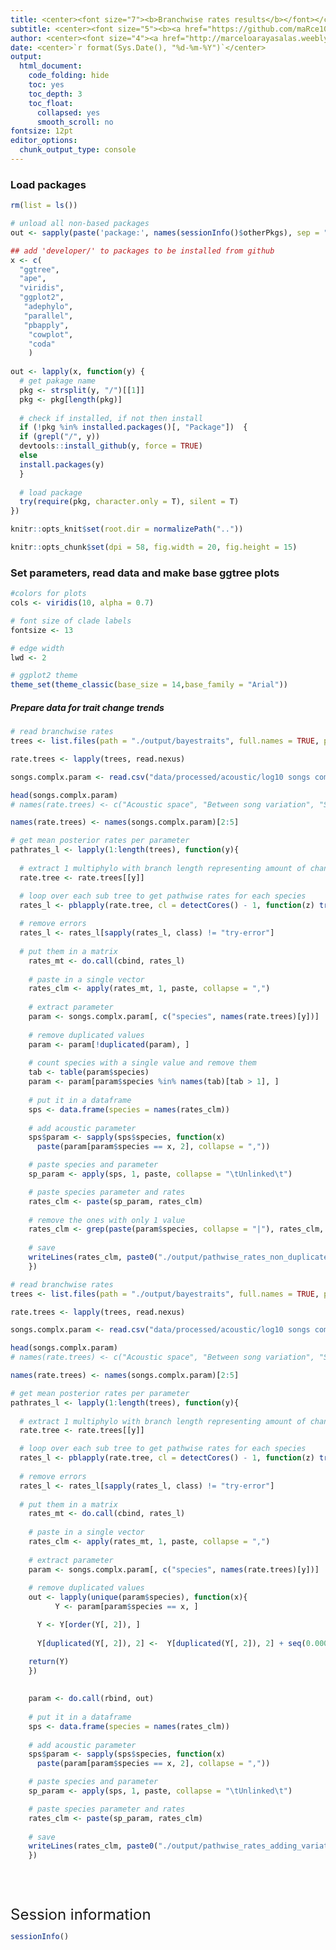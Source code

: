 ```yaml
---
title: <center><font size="7"><b>Branchwise rates results</b></font></center>
subtitle: <center><font size="5"><b><a href="https://github.com/maRce10/hummingbird_song_evolution">Hummingbird song evolution</a></b></font></center>
author: <center><font size="4"><a href="http://marceloarayasalas.weebly.com/">Marcelo Araya-Salas, PhD</a></font></center>
date: <center>`r format(Sys.Date(), "%d-%m-%Y")`</center>
output:
  html_document:
    code_folding: hide
    toc: yes
    toc_depth: 3
    toc_float:
      collapsed: yes
      smooth_scroll: no
fontsize: 12pt 
editor_options: 
  chunk_output_type: console
---
```


### Load packages
```r

rm(list = ls())

# unload all non-based packages
out <- sapply(paste('package:', names(sessionInfo()$otherPkgs), sep = ""), function(x) try(detach(x, unload = FALSE, character.only = TRUE), silent = T))

## add 'developer/' to packages to be installed from github
x <- c(
  "ggtree",
  "ape",
  "viridis",
  "ggplot2",
   "adephylo",
   "parallel",
   "pbapply",
    "cowplot",
    "coda"
    )
  
out <- lapply(x, function(y) {
  # get pakage name
  pkg <- strsplit(y, "/")[[1]]
  pkg <- pkg[length(pkg)]
  
  # check if installed, if not then install
  if (!pkg %in% installed.packages()[, "Package"])  {
  if (grepl("/", y))
  devtools::install_github(y, force = TRUE)
  else
  install.packages(y)
  }
  
  # load package
  try(require(pkg, character.only = T), silent = T)
})

knitr::opts_knit$set(root.dir = normalizePath(".."))

knitr::opts_chunk$set(dpi = 58, fig.width = 20, fig.height = 15)

```

### Set parameters, read data and make base ggtree plots
```r

#colors for plots
cols <- viridis(10, alpha = 0.7)

# font size of clade labels
fontsize <- 13

# edge width
lwd <- 2

# ggplot2 theme
theme_set(theme_classic(base_size = 14,base_family = "Arial"))


```


##### Prepare data for trait change trends

```r

# read branchwise rates
trees <- list.files(path = "./output/bayestraits", full.names = TRUE, pattern = "\\.trees$")

rate.trees <- lapply(trees, read.nexus)

songs.complx.param <- read.csv("data/processed/acoustic/log10 songs complexity parameters nightjars swifts and hummingbirds.csv", stringsAsFactors = FALSE)

head(songs.complx.param)
# names(rate.trees) <- c("Acoustic space", "Between song variation", "Sequence complexity", "# of element types")

names(rate.trees) <- names(songs.complx.param)[2:5]

# get mean posterior rates per parameter 
pathrates_l <- lapply(1:length(trees), function(y){
  
  # extract 1 multiphylo with branch length representing amount of change 
  rate.tree <- rate.trees[[y]]

  # loop over each sub tree to get pathwise rates for each species
  rates_l <- pblapply(rate.tree, cl = detectCores() - 1, function(z) try(distRoot(z, method = "patristic"), silent = TRUE))
    
  # remove errors
  rates_l <- rates_l[sapply(rates_l, class) != "try-error"]
  
  # put them in a matrix
    rates_mt <- do.call(cbind, rates_l)
    
    # paste in a single vector
    rates_clm <- apply(rates_mt, 1, paste, collapse = ",")
    
    # extract parameter
    param <- songs.complx.param[, c("species", names(rate.trees)[y])]
    
    # remove duplicated values
    param <- param[!duplicated(param), ]
    
    # count species with a single value and remove them
    tab <- table(param$species)
    param <- param[param$species %in% names(tab)[tab > 1], ]
    
    # put it in a dataframe
    sps <- data.frame(species = names(rates_clm))
    
    # add acoustic parameter
    sps$param <- sapply(sps$species, function(x)
      paste(param[param$species == x, 2], collapse = ","))

    # paste species and parameter
    sp_param <- apply(sps, 1, paste, collapse = "\tUnlinked\t")

    # paste species parameter and rates    
    rates_clm <- paste(sp_param, rates_clm)
    
    # remove the ones with only 1 value
    rates_clm <- grep(paste(param$species, collapse = "|"), rates_clm, value = TRUE)
    
    # save
    writeLines(rates_clm, paste0("./output/pathwise_rates_non_duplicates_", names(rate.trees)[y], ".txt"))
    })

```

```r

# read branchwise rates
trees <- list.files(path = "./output/bayestraits", full.names = TRUE, pattern = "\\.trees$")

rate.trees <- lapply(trees, read.nexus)

songs.complx.param <- read.csv("data/processed/acoustic/log10 songs complexity parameters nightjars swifts and hummingbirds.csv", stringsAsFactors = FALSE)

head(songs.complx.param)
# names(rate.trees) <- c("Acoustic space", "Between song variation", "Sequence complexity", "# of element types")

names(rate.trees) <- names(songs.complx.param)[2:5]

# get mean posterior rates per parameter 
pathrates_l <- lapply(1:length(trees), function(y){
  
  # extract 1 multiphylo with branch length representing amount of change 
  rate.tree <- rate.trees[[y]]

  # loop over each sub tree to get pathwise rates for each species
  rates_l <- pblapply(rate.tree, cl = detectCores() - 1, function(z) try(distRoot(z, method = "patristic"), silent = TRUE))
    
  # remove errors
  rates_l <- rates_l[sapply(rates_l, class) != "try-error"]
  
  # put them in a matrix
    rates_mt <- do.call(cbind, rates_l)
    
    # paste in a single vector
    rates_clm <- apply(rates_mt, 1, paste, collapse = ",")
    
    # extract parameter
    param <- songs.complx.param[, c("species", names(rate.trees)[y])]
    
    # remove duplicated values
    out <- lapply(unique(param$species), function(x){
          Y <- param[param$species == x, ]

      Y <- Y[order(Y[, 2]), ]
      
      Y[duplicated(Y[, 2]), 2] <-  Y[duplicated(Y[, 2]), 2] + seq(0.0000001, (sum(duplicated(Y[, 2]))) / 10000000, length.out = sum(duplicated(Y[, 2])))

    return(Y)    
    })
    
    
    param <- do.call(rbind, out)
    
    # put it in a dataframe
    sps <- data.frame(species = names(rates_clm))
    
    # add acoustic parameter
    sps$param <- sapply(sps$species, function(x)
      paste(param[param$species == x, 2], collapse = ","))

    # paste species and parameter
    sp_param <- apply(sps, 1, paste, collapse = "\tUnlinked\t")

    # paste species parameter and rates    
    rates_clm <- paste(sp_param, rates_clm)
    
    # save
    writeLines(rates_clm, paste0("./output/pathwise_rates_adding_variation_", names(rate.trees)[y], ".txt"))
    })

```



&nbsp;
---

<font size="5">Session information</font>

```r

sessionInfo()


```
